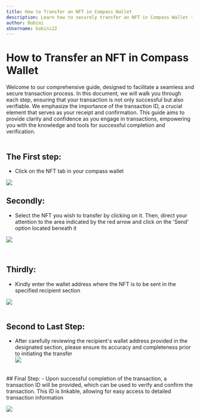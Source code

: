 ```yaml
---
title: How to Transfer an NFT in Compass Wallet
description: Learn how to securely transfer an NFT in Compass Wallet - Find steps from selecting your NFT to obtaining a transaction ID for verification.
author: Bobini
xUsername: bobini22
---
```


# How to Transfer an NFT in Compass Wallet
  
Welcome to our comprehensive guide, designed to facilitate a seamless and secure transaction process. In this document, we will walk you through each step, ensuring that your transaction is not only successful but also verifiable. We emphasize the importance of the transaction ID, a crucial element that serves as your receipt and confirmation. This guide aims to provide clarity and confidence as you engage in transactions, empowering you with the knowledge and tools for successful completion and verification.  
  <br/>
## The First step:  
- Click on the NFT tab in your compass wallet  

![](https://lh7-us.googleusercontent.com/MYxWTsdYpewNmP-sQfXtx5TQsVuhyRQ3o3kzB2Z3PsG4FAbjqAXeVZnV65MMZURxK9ynQuGZ048mEYq9JYE-OqwRPQckYcoAd1qr33LHRAq_IQTPWNcsvD4Cx0-BOo_5rTr7ATFGe39JcJTaaW0yxTs)
<br/>
## Secondly:  
- Select the NFT you wish to transfer by clicking on it. Then, direct your attention to the area indicated by the red arrow and click on the 'Send' option located beneath it  
  
![](https://lh7-us.googleusercontent.com/O9jh9kWXRvPRBkzBN_Qsm9DejiY35alFw1zHRXZLy6_TxT8qDBpnUhTaa887OXfnl1mdU1kN85zMDAvzTU2Lzkc3_1aJ3lFPs-raIAgl2HQpbRllfv8KWjTREj4J12PHviNxcIYHQQ8MXXy5ohQkKgQ)  
  
  <br/>
  
## Thirdly:  
- Kindly enter the wallet address where the NFT is to be sent in the specified recipient section  
  
![](https://lh7-us.googleusercontent.com/6KRiBICjWVKLCl626GDsuqVFO2LfNyLe6EceKd-UdGNAw2Hv25ZD0yEc5T3ilRvqlP36gB3LVneNedh9iR5RIhyF_WwhmQOshhBLAYTfYXCnGXW8YE6GxdYs5segB-_fXWNXwShOZQnKYOl-WhyCB4I)  
  <br/>
## Second to Last Step:

- After carefully reviewing the recipient's wallet address provided in the designated section, please ensure its accuracy and completeness prior to initiating the transfer  
![](https://lh7-us.googleusercontent.com/5K-eK7ZhC0c53qJqtiWySAyiJCekv3uqaMTa4rdJzKQIh5PI3gb_hAEaf6dz-ySlvz2PrX2u_OLIMDZLHeRMNjh_IFfr11phfkHEJK-sy7NT3McPUBIjaFKRZD2Q5PWMCFR4vYyJX2v1p6ZmmO-wU18)  
<br/>
## Final Step:  
- Upon successful completion of the transaction, a transaction ID will be provided, which can be used to verify and confirm the transaction. This ID is linkable, allowing for easy access to detailed transaction information  
  
![](https://lh7-us.googleusercontent.com/KNDoLXmXKrnpQAhUS8ma51_sqLAnaEWaks_SDD30U4fM1NyW1shooVvkSE73buZY3XoUx9XOD1XId866pePaBwJ_LCx9sE2Mwcu6knZ9sZW-BGR9x_D7eYhdkouenXEqlqkOzDQ27_3T4b4i6r5Mdio)